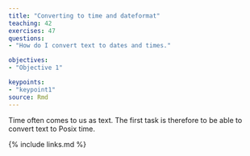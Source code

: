 ```yaml
---
title: "Converting to time and dateformat"
teaching: 42
exercises: 47
questions: 
- "How do I convert text to dates and times."

objectives:
- "Objective 1"

keypoints:
- "keypoint1"
source: Rmd
---
```


Time often comes to us as text. The first task is therefore to be able to convert text to Posix time.




{% include links.md %}